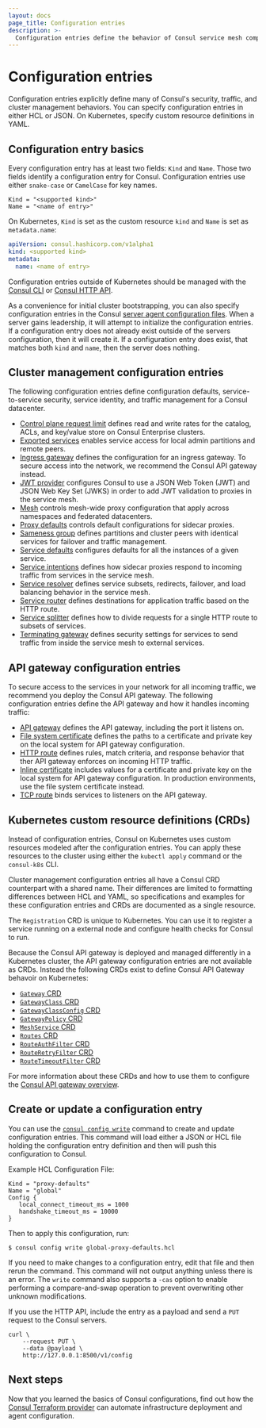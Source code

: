 ```yaml
---
layout: docs
page_title: Configuration entries
description: >-
  Configuration entries define the behavior of Consul service mesh components. Learn how to use the `consul config` command to create, manage, and delete configuration entries.
---
```


# Configuration entries

Configuration entries explicitly define many of Consul's security, traffic, and cluster management behaviors. You can specify configuration entries in either HCL or JSON. On Kubernetes, specify custom resource definitions in YAML.

## Configuration entry basics

Every configuration entry has at least two fields: `Kind` and `Name`. Those two fields identify a configuration entry for Consul. Configuration entries use either `snake-case` or `CamelCase` for key names.

<CodeBlockConfig heading="Bare metal and VMs">

```hcl
Kind = "<supported kind>"
Name = "<name of entry>"
```

</CodeBlockConfig>

On Kubernetes, `Kind` is set as the custom resource `kind` and `Name` is set
as `metadata.name`:

<CodeBlockConfig heading="Kubernetes">

```yaml
apiVersion: consul.hashicorp.com/v1alpha1
kind: <supported kind>
metadata:
  name: <name of entry>
```

</CodeBlockConfig>

Configuration entries outside of Kubernetes should be managed with the [Consul CLI](/consul/commands/config) or [Consul HTTP API](/consul/api-docs/config). 

As a convenience for initial cluster bootstrapping, you can also specify configuration entries in the Consul [server agent configuration files](/consul/docs/reference/agent/configuration-file#config_entries_bootstrap). When a server gains leadership, it will attempt to initialize the configuration entries. If a configuration entry does not already exist outside of the servers configuration, then it will create it. If a configuration entry does exist, that matches both `kind` and `name`, then the server does nothing.

## Cluster management configuration entries

The following configuration entries define configuration defaults, service-to-service security, service identity, and traffic management for a Consul datacenter.

- [Control plane request limit](/consul/docs/reference/config-entry/control-plane-request-limit) defines read and write rates for the catalog, ACLs, and key/value store on Consul Enterprise clusters.
- [Exported services](/consul/docs/reference/config-entry/exported-services) enables service access for local admin partitions and remote peers.
- [Ingress gateway](/consul/docs/reference/config-entry/ingress-gateway) defines the configuration for an ingress gateway. To secure access into the network, we recommend the Consul API gateway instead.
- [JWT provider](/consul/docs/reference/config-entry/) configures Consul to use a JSON Web Token (JWT) and JSON Web Key Set (JWKS) in order to add JWT validation to proxies in the service mesh.
- [Mesh](/consul/docs/reference/config-entry/mesh) controls mesh-wide proxy configuration that apply across namespaces and federated datacenters.
- [Proxy defaults](/consul/docs/reference/config-entry/proxy-defaults) controls default configurations for sidecar proxies.
- [Sameness group](/consul/docs/reference/config-entry/sameness-group) defines partitions and cluster peers with identical services for failover and traffic management.
- [Service defaults](/consul/docs/reference/config-entry/service-defaults) configures defaults for all the instances of a given service.
- [Service intentions](/consul/docs/reference/config-entry/service-intentions) defines how sidecar proxies respond to incoming traffic from services in the service mesh.
- [Service resolver](/consul/docs/reference/config-entry/service-resolver) defines service subsets, redirects, failover, and load balancing behavior in the service mesh.
- [Service router](/consul/docs/reference/config-entry/service-router) defines destinations for application traffic based on the HTTP route.
- [Service splitter](/consul/docs/reference/config-entry/service-splitter) defines how to divide requests for a single HTTP route to subsets of services.
- [Terminating gateway](/consul/docs/reference/config-entry/terminating-gateway) defines security settings for services to send traffic from inside the service mesh to external services.

## API gateway configuration entries

To secure access to the services in your network for all incoming traffic, we recommend you deploy the Consul API gateway. The following configuration entries define the API gateway and how it handles incoming traffic:

- [API gateway](/consul/docs/reference/config-entry/api-gateway) defines the API gateway, including the port it listens on.
- [File system certificate](/consul/docs/reference/config-entry/file-system-certificate) defines the paths to a certificate and private key on the local system for API gateway configuration.
- [HTTP route](/consul/docs/reference/config-entry/http-route) defines rules, match criteria, and response behavior that ther API gateway enforces on incoming HTTP traffic.
- [Inline certificate](/consul/docs/reference/config-entry/inline-certificate) includes values for a certificate and private key on the local system for API gateway configuration. In production environments, use the file system certificate instead.
- [TCP route](/consul/docs/reference/config-entry/tcp-route) binds services to listeners on the API gateway.

## Kubernetes custom resource definitions (CRDs)

Instead of configuration entries, Consul on Kubernetes uses custom resources modeled after the configuration entries. You can apply these resources to the cluster using either the `kubectl apply` command or the `consul-k8s` CLI.

Cluster management configuration entries all have a Consul CRD counterpart with a shared name. Their differences are limited to formatting differences between HCL and YAML, so specifications and examples for these configuration entries and CRDs are documented as a single resource.

The `Registration` CRD is unique to Kubernetes. You can use it to register a service running on a external node and configure health checks for Consul to run.

Because the Consul API gateway is deployed and managed differently in a Kubernetes cluster, the API gateway configuration entries are not available as CRDs. Instead the following CRDs exist to define Consul API Gateway behavoir on Kubernetes:

- [`Gateway` CRD](/consul/docs/reference/k8s/api-gateway/gateway)
- [`GatewayClass` CRD](/consul/docs/reference/k8s/api-gateway/gatewayclass)
- [`GatewayClassConfig` CRD](/consul/docs/reference/k8s/api-gateway/gatewayclassconfig)
- [`GatewayPolicy` CRD](/consul/docs/reference/k8s/api-gateway/gatewaypolicy)
- [`MeshService` CRD](/consul/docs/reference/k8s/api-gateway/meshservice)
- [`Routes` CRD](/consul/docs/reference/k8s/api-gateway/routes)
- [`RouteAuthFilter` CRD](/consul/docs/reference/k8s/api-gateway/routeauthfilter)
- [`RouteRetryFilter` CRD](/consul/docs/reference/k8s/api-gateway/routeretryfilter)
- [`RouteTimeoutFilter` CRD](/consul/docs/reference/k8s/api-gateway/routetimeoutfilter)

For more information about these CRDs and how to use them to configure the [Consul API gateway overview](/consul/docs/north-south/api-gateway).

## Create or update a configuration entry

You can use the [`consul config write`](/consul/commands/config/write) command to
create and update configuration entries. This command will load either a JSON or
HCL file holding the configuration entry definition and then will push this
configuration to Consul.

Example HCL Configuration File:

<CodeBlockConfig filename="global-proxy-defaults.hcl">

```hcl
Kind = "proxy-defaults"
Name = "global"
Config {
   local_connect_timeout_ms = 1000
   handshake_timeout_ms = 10000
}
```

</CodeBlockConfig>

Then to apply this configuration, run:

```shell-session
$ consul config write global-proxy-defaults.hcl
```

If you need to make changes to a configuration entry, edit that file and
then rerun the command. This command will not output anything unless there is an
error. The `write` command also supports a
`-cas` option to enable performing a compare-and-swap operation to prevent
overwriting other unknown modifications.

If you use the HTTP API, include the entry as a payload and send a `PUT` request to the Consul servers.

```shell-session
curl \
    --request PUT \
    --data @payload \
    http://127.0.0.1:8500/v1/config
```

## Next steps

Now that you learned the basics of Consul configurations, find out how the [Consul Terraform provider](/consul/docs/fundamentals/tf) can automate infrastructure deployment and agent configuration.